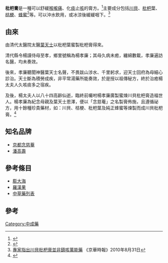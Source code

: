 {{Expand|time=2012-08-13T05:04:40+00:00 }}
'''枇杷膏'''是一種可以舒緩[[喉嚨痛|喉嚨痛]]、化[[痰|痰]]止[[咳|咳]]的膏方。<ref>{{cite web|url=http://www.nin-jiom.com.tw/blogs/38/tw/|title=京都念慈菴枇杷膏|publisher=[[念慈菴|念慈菴]]|date=|access-date=2018-05-02|archive-date=2018-05-03|archive-url=https://web.archive.org/web/20180503041338/http://www.nin-jiom.com.tw/blogs/38/tw/|dead-url=no}}</ref>主要成分包括[[川貝|川貝]]、[[枇杷|枇杷]]葉、[[桔梗|桔梗]]、[[蜂蜜|蜂蜜]]<ref>{{Cite web |url=http://www.gzpgs.com/shownews.asp?newsid=84 |title=广州白云山潘高寿药业股份有限公司-蜜炼川贝枇杷膏 |access-date=2016-04-10 |archive-url=https://web.archive.org/web/20160419002917/http://www.gzpgs.com/shownews.asp?newsid=84 |archive-date=2016-04-19 |dead-url=yes }}</ref>等。可以沖水飲用，或冰涼後緩緩咽下。<ref>[http://dailynews.sina.com/bg/news/heh/sinacn/20100831/17141790958.html 專家指出川貝枇杷膏並非鎮咳萬能藥] {{Wayback|url=http://dailynews.sina.com/bg/news/heh/sinacn/20100831/17141790958.html |date=20190305100448 }}《京華時報》2010年8月31日</ref>

== 由來 ==
由清代太醫院太醫[[葉天士|葉天士]]以枇杷葉蜜製枇杷膏得來。

清代縣令楊謹侍母至孝，鄉里號稱為楊孝廉；其母久病未癒，纏綿數載，孝廉遍訪名醫，均未奏效。

後來，孝廉聽聞神醫葉天士名聲，不畏跋山涉水、千里躬求，迎天士回府為母細心診治。天士斷為積勞成疾，非平常湯藥所能奏效，於是授以祖傳秘方，終於治癒楊太夫人久咳痰多之宿疾。

及後，楊太夫人以八十四高齡仙逝，臨終前囑咐楊孝廉廣製蜜煉川貝枇杷膏造福世人。楊孝廉為紀念母親及葉天士恩澤，便以「念慈菴」之名製膏佈施，且遵循祕方，用十餘種珍貴藥材，如：川貝、桔梗、枇杷葉及純正蜂蜜等煉製而成川貝枇杷膏。<ref>{{Cite web |url=https://www.nin-jiom.com.tw/about/ |title=京都念慈菴官網 |access-date=2020-04-07 |archive-date=2020-04-07 |archive-url=https://web.archive.org/web/20200407075114/https://www.nin-jiom.com.tw/about/ |dead-url=no }}</ref>

== 知名品牌 ==
* [[京都念慈菴|京都念慈菴]]
* [[潘高壽|潘高壽]]

==參考條目==
*[[膨大海|膨大海]]
*[[羅漢果|羅漢果]]
*[[中草藥列表|中草藥列表]]

== 參考 ==
{{reflist}}

{{stub}}
[[Category:中成藥|Category:中成藥]]